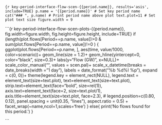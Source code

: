 
```{r key-period-interface-flow-scen-{{period.name}}, results='asis', include=TRUE}
p.name = '{{period.name}}' # Set key period name
cat("### ", p.name) # Print period name above plot
text.plot=11 # Set plot text size
figure.width = 9
```

```{r key-period-interface-flow-scen-plots-{{period.name}}, fig.width=figure.width, fig.height=figure.height, include=TRUE}
if (length(plot.flows[Period==p.name, value])>0 & sum(plot.flows[Period==p.name, value])!=0 ) {
  ggplot(plot.flows[Period==p.name, ], aes(time, value/1000, color=scenario))+
    geom_line(size = 1.2)+
    geom_hline(yintercept=0, color="black", size=0.3)+
    labs(y="Flow (GW)", x=NULL)+
    scale_color_manual("", values = scen.pal)+
    scale_x_datetime(breaks = date_breaks(width = "1 day"), labels = date_format("%b %d\n%I %p"), expand = c(0, 0))+
    theme(legend.key = element_rect(NULL),
          legend.text = element_text(size=text.plot),
          text=element_text(size=text.plot),
          strip.text=element_text(face="bold", size=rel(1)),
          axis.text=element_text(face=2, size=text.plot/1),
          axis.title=element_text(size=text.plot, face=2.3),
          # legend.position=c(0.80, 0.12),
          panel.spacing = unit(0.35, "lines"),
          aspect.ratio = 0.5) +
    facet_wrap(~name,ncol=1,scales='free')
  } else{ print('No flows found for this period.') }

```

